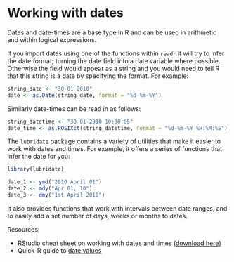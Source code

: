 
# Working with dates

Dates and date-times are a base type in R and can be used in arithmetic and within logical expressions.

If you import dates using one of the functions within `readr` it will try to infer the date format; turning the date field into a date variable where possible. Otherwise the field would appear as a string and you would need to tell R that this string is a date by specifying the format. For example:
```{r eval=FALSE}
string_date <- "30-01-2010"
date <- as.Date(string_date, format = "%d-%m-%Y")
```

Similarly date-times can be read in as follows:
```{r eval=FALSE}
string_datetime <- "30-01-2010 10:30:05"
date_time <- as.POSIXct(string_datetime, format = "%d-%m-%Y %H:%M:%S")
```

The `lubridate` package contains a variety of utilities that make it easier to work with dates and times. For example, it offers a series of functions that infer the date for you:
```{r eval=FALSE}
library(lubridate)

date_1 <- ymd("2010 April 01")
date_2 <- mdy("Apr 01, 10")
date_3 <- dmy("1st April 2010")
```
It also provides functions that work with intervals between date ranges, and to easily add a set number of days, weeks or months to dates.

Resources:

* RStudio cheat sheet on working with dates and times [(download here)](https://github.com/rstudio/cheatsheets/raw/master/lubridate.pdf)
* Quick-R guide to [date values](https://www.statmethods.net/input/dates.html)
